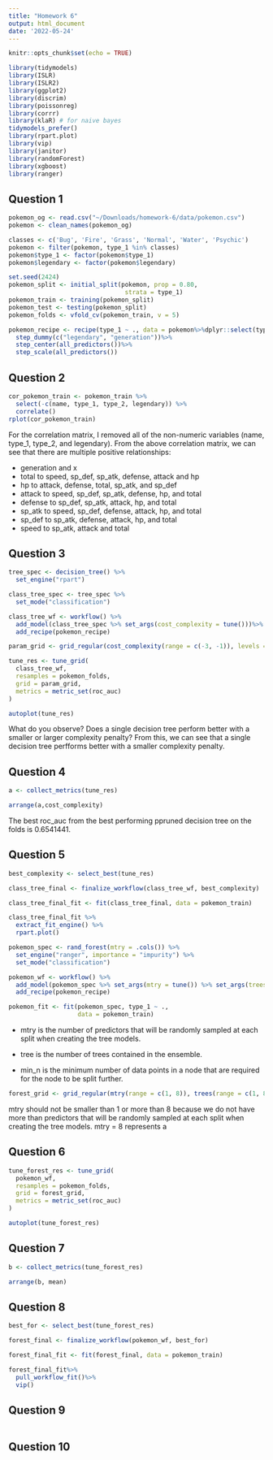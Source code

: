```yaml
---
title: "Homework 6"
output: html_document
date: '2022-05-24'
---
```


```r
knitr::opts_chunk$set(echo = TRUE)
```

```r
library(tidymodels)
library(ISLR) 
library(ISLR2) 
library(ggplot2)
library(discrim)
library(poissonreg)
library(corrr)
library(klaR) # for naive bayes
tidymodels_prefer()
library(rpart.plot)
library(vip)
library(janitor)
library(randomForest)
library(xgboost)
library(ranger)
```

## Question 1

```r
pokemon_og <- read.csv("~/Downloads/homework-6/data/pokemon.csv")
pokemon <- clean_names(pokemon_og)

classes <- c('Bug', 'Fire', 'Grass', 'Normal', 'Water', 'Psychic')
pokemon <- filter(pokemon, type_1 %in% classes)
pokemon$type_1 <- factor(pokemon$type_1)
pokemon$legendary <- factor(pokemon$legendary)

set.seed(2424)
pokemon_split <- initial_split(pokemon, prop = 0.80,
                                strata = type_1)
pokemon_train <- training(pokemon_split) 
pokemon_test <- testing(pokemon_split)
pokemon_folds <- vfold_cv(pokemon_train, v = 5)

pokemon_recipe <- recipe(type_1 ~ ., data = pokemon%>%dplyr::select(type_1,hp:legendary))%>%
  step_dummy(c("legendary", "generation"))%>%
  step_center(all_predictors())%>%
  step_scale(all_predictors())
```


## Question 2

```r
cor_pokemon_train <- pokemon_train %>%
  select(-c(name, type_1, type_2, legendary)) %>%
  correlate()
rplot(cor_pokemon_train)
```

For the correlation matrix, I removed all of the non-numeric variables (name, type_1, type_2, and legendary). From the above correlation matrix, we can see that there are multiple positive relationships:

* generation and x
* total  to speed, sp_def, sp_atk, defense, attack and hp
* hp to attack, defense, total, sp_atk, and sp_def
* attack to speed, sp_def, sp_atk, defense, hp, and total
* defense to sp_def, sp_atk, attack, hp, and total
* sp_atk to speed, sp_def, defense, attack, hp, and total
* sp_def to sp_atk, defense, attack, hp, and total
* speed to sp_atk, attack and total


## Question 3

```r
tree_spec <- decision_tree() %>%
  set_engine("rpart")

class_tree_spec <- tree_spec %>%
  set_mode("classification")

class_tree_wf <- workflow() %>%
  add_model(class_tree_spec %>% set_args(cost_complexity = tune()))%>%
  add_recipe(pokemon_recipe)

param_grid <- grid_regular(cost_complexity(range = c(-3, -1)), levels = 10)

tune_res <- tune_grid(
  class_tree_wf, 
  resamples = pokemon_folds, 
  grid = param_grid, 
  metrics = metric_set(roc_auc)
)

autoplot(tune_res)
```

What do you observe? Does a single decision tree perform better with a smaller or larger complexity penalty?
From this, we can see that a single decision tree perfforms better with a smaller complexity penalty.


## Question 4
```r
a <- collect_metrics(tune_res)

arrange(a,cost_complexity)

```

The best roc_auc from the best performing ppruned decision tree on the folds is 0.6541441. 

## Question 5
```r
best_complexity <- select_best(tune_res)

class_tree_final <- finalize_workflow(class_tree_wf, best_complexity)

class_tree_final_fit <- fit(class_tree_final, data = pokemon_train)

class_tree_final_fit %>%
  extract_fit_engine() %>%
  rpart.plot()
```

```r
pokemon_spec <- rand_forest(mtry = .cols()) %>%
  set_engine("ranger", importance = "impurity") %>%
  set_mode("classification")

pokemon_wf <- workflow() %>%
  add_model(pokemon_spec %>% set_args(mtry = tune()) %>% set_args(trees = tune())  %>% set_args(min_n = tune())) %>%
  add_recipe(pokemon_recipe)

pokemon_fit <- fit(pokemon_spec, type_1 ~ ., 
                   data = pokemon_train)
```

* mtry is the number of predictors that will be randomly sampled at each split when creating the tree models.

* tree is the number of trees contained in the ensemble.

* min_n is the minimum number of data points in a node that are required for the node to be split further.

```r
forest_grid <- grid_regular(mtry(range = c(1, 8)), trees(range = c(1, 8)), min_n(range = c(1, 8)), levels = 8)
```

mtry should not be smaller than 1 or more than 8 because we do not have more than predictors that will be randomly sampled at each split when creating the tree models. mtry = 8 represents a


## Question 6
```r
tune_forest_res <- tune_grid(
  pokemon_wf, 
  resamples = pokemon_folds, 
  grid = forest_grid, 
  metrics = metric_set(roc_auc)
)

autoplot(tune_forest_res)
```


## Question 7
```r
b <- collect_metrics(tune_forest_res)

arrange(b, mean)
```


## Question 8
```r
best_for <- select_best(tune_forest_res)

forest_final <- finalize_workflow(pokemon_wf, best_for)

forest_final_fit <- fit(forest_final, data = pokemon_train)

forest_final_fit%>%
  pull_workflow_fit()%>%
  vip()
```


## Question 9
```r

```


## Question 10
```r

```

